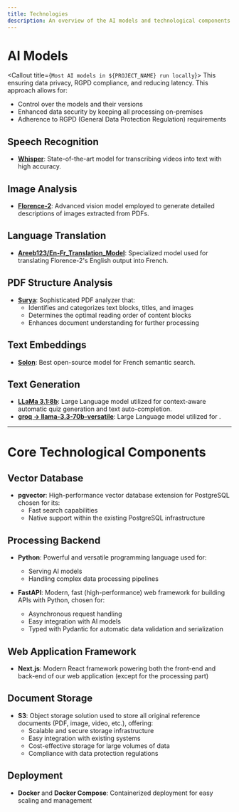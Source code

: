 ```yaml
---
title: Technologies
description: An overview of the AI models and technological components used in our project
---
```



# AI Models

<Callout title={`Most AI models in ${PROJECT_NAME} run locally`}>
This ensuring data privacy, RGPD compliance, and reducing latency. This approach allows for:
- Control over the models and their versions
- Enhanced data security by keeping all processing on-premises
- Adherence to RGPD (General Data Protection Regulation) requirements
</Callout>


## Speech Recognition
- **[Whisper](https://github.com/openai/whisper)**: State-of-the-art model for transcribing videos into text with high accuracy.

## Image Analysis
- **[Florence-2](https://huggingface.co/microsoft/Florence-2-large-ft)**: Advanced vision model employed to generate detailed descriptions of images extracted from PDFs.

## Language Translation
- **[Areeb123/En-Fr_Translation_Model](https://huggingface.co/Areeb123/En-Fr_Translation_Model)**: Specialized model used for translating Florence-2's English output into French.

## PDF Structure Analysis
- **[Surya](https://github.com/VikParuchuri/surya)**: Sophisticated PDF analyzer that:
  - Identifies and categorizes text blocks, titles, and images
  - Determines the optimal reading order of content blocks
  - Enhances document understanding for further processing

## Text Embeddings
- **[Solon](https://huggingface.co/OrdalieTech/Solon-embeddings-base-0.1)**: Best open-source model for French semantic search.

## Text Generation
- **[LLaMa 3.1:8b](https://huggingface.co/meta-llama/Llama-3.1-8B)**: Large Language model utilized for context-aware automatic quiz generation and text auto-completion.
- **[groq -> llama-3.3-70b-versatile](https://huggingface.co/meta-llama/Llama-3.1-8B)**: Large Language model utilized for .

---

# Core Technological Components

## Vector Database
- **pgvector**: High-performance vector database extension for PostgreSQL chosen for its:
  - Fast search capabilities
  - Native support within the existing PostgreSQL infrastructure

## Processing Backend
- **Python**: Powerful and versatile programming language used for:
  - Serving AI models
  - Handling complex data processing pipelines

- **FastAPI**: Modern, fast (high-performance) web framework for building APIs with Python, chosen for:
  - Asynchronous request handling
  - Easy integration with AI models
  - Typed with Pydantic for automatic data validation and serialization

## Web Application Framework
- **Next.js**: Modern React framework powering both the front-end and back-end of our web application (except for the processing part)

## Document Storage
- **S3**: Object storage solution used to store all original reference documents (PDF, image, video, etc.), offering:
  - Scalable and secure storage infrastructure
  - Easy integration with existing systems
  - Cost-effective storage for large volumes of data
  - Compliance with data protection regulations


## Deployment
- **Docker** and **Docker Compose**: Containerized deployment for easy scaling and management
